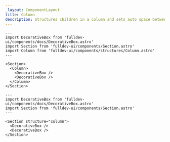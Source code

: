 ```yaml
---
_layout: ComponentLayout
title: Column
description: Structures children in a column and sets auto space between them.
---
```


```astro live props={{title: 'Column'}}
---
import DecorativeBox from 'fulldev-ui/components/docs/DecorativeBox.astro'
import Section from 'fulldev-ui/components/Section.astro'
import Column from 'fulldev-ui/components/structures/Column.astro'
---

<Section>
  <Column>
    <DecorativeBox />
    <DecorativeBox />
  </Column>
</Section>
```

```astro live props={{title: 'Props'}}
---
import DecorativeBox from 'fulldev-ui/components/docs/DecorativeBox.astro'
import Section from 'fulldev-ui/components/Section.astro'
---

<Section structure="column">
  <DecorativeBox />
  <DecorativeBox />
</Section>
```

